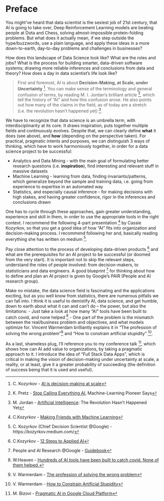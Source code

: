 # Preface {.unnumbered}



You might've heard that data scientist is the sexiest job of 21st century, that AI is going to take over, Deep Reinforcement Learning models are beating people at Dota and Chess, solving almost-impossible protein-folding problems. But what does it actually mean, if we step outside the hype/buzzwords, use a plain language, and apply these ideas in a more down-to-earth, day-to-day problems and challenges in businesses?

How does this landscape of Data Science look like? What are the roles and jobs? What is the process for building smarter, data-driven software systems; drawing more reliable inferences and conclusions from data and theory? How does a day in data scientist's life look like?

> First and foremost, AI is about **Decision-Making, at Scale, under Uncertainty** [^cassie-ai-def]. You can make sense of the terminology and general confusion of terms, by reading M. I. Jordan's brilliant article [^jordan-ai], which tell the history of "AI" and how this confusion arose. He also points out how many of the claims in the field, as of today are a stretch (i.e. the revolution hasn't happened yet) [^jordan-revolution].

We have to recognize that data science is an umbrella term, with interdisciplinarity at its core. It draws inspiration, puts together multiple fields and continuously evolves. Despite that, we can clearly define **what** it does (see above), and **how** (depending on the perspective taken). For practical, pragmatic intents and purposes, we can distinguish 3 ways of thinking, which have to work harmoniously together, in order for a data science project to be successful:

* Analytics and Data Mining - with the main goal of formulating better research questions (i.e. **inspiration**), find interesting and relevant stuff in massive datasets
* Machine Learning - learning from data, finding invariants/patterns, which generalize beyond the sample and training data, i.e. going from experience to expertise in an automated way
* Statistics, and especially causal inference - for making decisions with high stakes, and having greater confidence, rigor in the inferences and conclusions drawn

One has to cycle through these approaches, gain greater understanding, experience and skill in them, in order to use the appropriate tools in the right context. I recommend the following 4-part presentation [^cassie-mfml] by Cassie Kozyrkov, so that you get a good idea of how "AI" fits into organization and decision-making process. I recommend following her and, basically reading everything she has written on medium [^cassie-ref].

Pay close attention to the process of developing data-driven products [^cassie-steps] and what are the prerequisites for an AI project to be successful (or doomed from the very start). It is important not to skip the relevant steps, understand the roles of people involved: from decision-makers, to statisticians and data engineers. A good blueprint [^pair] for thinking about how to define and plan an AI project is given by Google's PAIR (People and AI research group).

Make no mistake, the data science field is fascinating and the applications exciting, but as you well know from statistics, there are numerous pitfalls we can fall into. I think it is useful to demistify AI, data science, and get humble, down to earth about what it can and can't do -- the power, but also the limitations:
- Just take a look at how many "AI" tools have been built to catch covid, and none helped [^mit-ai-covid]
- One part of the problem is the mismatch between the real/business problem and objectives, and what models optimize for. Vincent Warmerdam brilliantly explains it in "The profession of solving the wrong problem"[^war-wrong-problem] and "How to constrain artificial stupidity" [^war-stupidity].

As a last, shameless plug, I'll reference you to my conference talk [^pragmatic-ai-gcp], which shows how can AI add value to organizations, by taking a pragmatic approach to it. I introduce the idea of "Full Stack Data Apps", which is critical in making the vision of decision-making under uncertainty at scale, a reality, or at least, give it a greater probability of succeeding (the definition of success being that it is used and useful).

<!-- Data Science Context, in Business, Interdisciplinarity --->
[^pragmatic-ai-gcp]: M. Bizovi - [Pragmatic AI in Google Cloud Platform](https://www.youtube.com/watch?v=02NPR_nDaxQ)
[^jordan-ai]: K. Pretz - [Stop Calling Everything AI](https://spectrum-ieee-org.cdn.ampproject.org/c/s/spectrum.ieee.org/amp/stop-calling-everything-ai-machinelearning-pioneer-says-2652904044), Machine-Learning Pioneer Says 
[^jordan-revolution]:  M. Jordan - [Artificial  Intelligence](https://hdsr.mitpress.mit.edu/pub/wot7mkc1/release/9): The Revolution Hasn’t Happened Yet
[^cassie-mfml]: C.Kozyrkov - [Making Friends with Machine Learning](https://youtube.com/playlist?list=PLRKtJ4IpxJpDxl0NTvNYQWKCYzHNuy2xG)
[^cassie-ref]: C. Kozyrkov (Chief Decision Scientist @Google) - https://kozyrkov.medium.com/ 
[^cassie-ai-def]: C. Kozyrkov - [AI is decision-making at scale](https://www.youtube.com/watch?v=bCjMhZZYlP4)
[^cassie-steps]: C.Kozyrkov - [12 Steps to Applied AI](https://medium.com/swlh/12-steps-to-applied-ai-2fdad7fdcdf3)
[^pair]: People and AI Research @Google - [Guidebook](https://pair.withgoogle.com/guidebook/)
[^mit-ai-covid]: W.Heaven - [Hundreds of AI tools have been built to catch covid. None of them helped.](https://www.technologyreview.com/2021/07/30/1030329/machine-learning-ai-failed-covid-hospital-diagnosis-pandemic/)
[^war-wrong-problem]:  V. Warmerdam - [The profession of solving the wrong problem](https://www.youtube.com/watch?v=kYMfE9u-lMo)
[^war-stupidity]: V. Warmerdam - [How to Constrain Artificial Stupidity](https://www.youtube.com/watch?v=Z8MEFI7ZJlA)

[^37]: Thoen - [Agile Data Science with R](https://edwinth.github.io/ADSwR/index.html)
